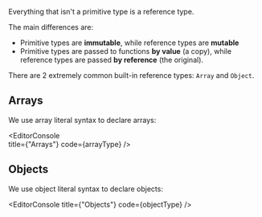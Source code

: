 
Everything that isn't a primitive type is a reference type. 

The main differences are: 

- Primitive types are **immutable**, while reference types are **mutable** 
- Primitive types are passed to functions **by value** (a copy), while reference types are passed **by reference** (the original).

There are 2 extremely common built-in reference types: `Array` and `Object`.

## Arrays

We use array literal syntax to declare arrays:

<EditorConsole   
  title={"Arrays"}
  code={arrayType}
/>

## Objects

We use object literal syntax to declare objects:

<EditorConsole
  title={"Objects"}
  code={objectType}
/>
